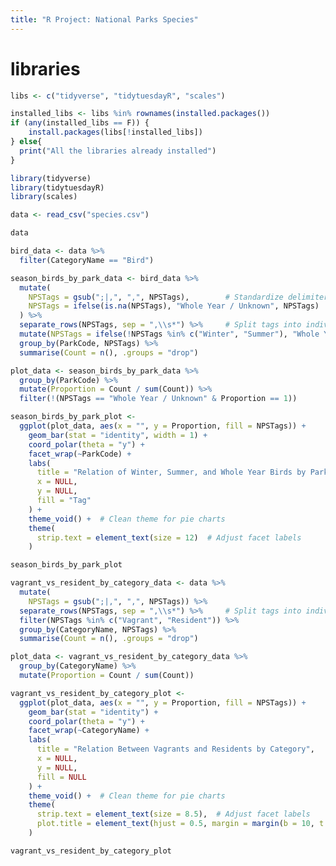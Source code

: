 ```yaml
---
title: "R Project: National Parks Species"
---
```


# libraries 
```r
libs <- c("tidyverse", "tidytuesdayR", "scales")

installed_libs <- libs %in% rownames(installed.packages())
if (any(installed_libs == F)) {
    install.packages(libs[!installed_libs])
} else{
  print("All the libraries already installed")
}
```

```r
library(tidyverse)
library(tidytuesdayR)
library(scales)
```

```r
data <- read_csv("species.csv")

data

```

```r
bird_data <- data %>% 
  filter(CategoryName == "Bird")

season_birds_by_park_data <- bird_data %>%
  mutate(
    NPSTags = gsub(";|,", ",", NPSTags),        # Standardize delimiters to ","
    NPSTags = ifelse(is.na(NPSTags), "Whole Year / Unknown", NPSTags)    # Mark missing tags
  ) %>%
  separate_rows(NPSTags, sep = ",\\s*") %>%     # Split tags into individual rows
  mutate(NPSTags = ifelse(!NPSTags %in% c("Winter", "Summer"), "Whole Year / Unknown", NPSTags)) %>%
  group_by(ParkCode, NPSTags) %>%
  summarise(Count = n(), .groups = "drop")

plot_data <- season_birds_by_park_data %>%
  group_by(ParkCode) %>%
  mutate(Proportion = Count / sum(Count)) %>% 
  filter(!(NPSTags == "Whole Year / Unknown" & Proportion == 1))

season_birds_by_park_plot <-
  ggplot(plot_data, aes(x = "", y = Proportion, fill = NPSTags)) +
    geom_bar(stat = "identity", width = 1) +
    coord_polar(theta = "y") +
    facet_wrap(~ParkCode) +
    labs(
      title = "Relation of Winter, Summer, and Whole Year Birds by Park",
      x = NULL,
      y = NULL,
      fill = "Tag"
    ) +
    theme_void() +  # Clean theme for pie charts
    theme(
      strip.text = element_text(size = 12)  # Adjust facet labels
    )

season_birds_by_park_plot
```

```r
vagrant_vs_resident_by_category_data <- data %>%
  mutate(
    NPSTags = gsub(";|,", ",", NPSTags)) %>%
  separate_rows(NPSTags, sep = ",\\s*") %>%     # Split tags into individual rows
  filter(NPSTags %in% c("Vagrant", "Resident")) %>%
  group_by(CategoryName, NPSTags) %>%
  summarise(Count = n(), .groups = "drop")

plot_data <- vagrant_vs_resident_by_category_data %>%
  group_by(CategoryName) %>%
  mutate(Proportion = Count / sum(Count))

vagrant_vs_resident_by_category_plot <-
  ggplot(plot_data, aes(x = "", y = Proportion, fill = NPSTags)) +
    geom_bar(stat = "identity") +
    coord_polar(theta = "y") +
    facet_wrap(~CategoryName) +
    labs(
      title = "Relation Between Vagrants and Residents by Category",
      x = NULL,
      y = NULL,
      fill = NULL
    ) +
    theme_void() +  # Clean theme for pie charts
    theme(
      strip.text = element_text(size = 8.5),  # Adjust facet labels
      plot.title = element_text(hjust = 0.5, margin = margin(b = 10, t = 10))
    )

vagrant_vs_resident_by_category_plot
```